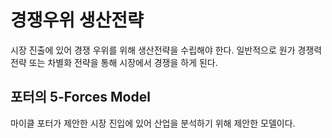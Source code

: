 # 경쟁우위 생산전략 {#sec-competitive-advantage}

시장 진출에 있어 경쟁 우위를 위해 생산전략을 수립해야 한다. 일반적으로 원가 경쟁력 전략 또는 차별화 전략을 통해 시장에서 경쟁을 하게 된다.

## 포터의 5-Forces Model {#sec-5force}

마이클 포터가 제안한 시장 진입에 있어 산업을 분석하기 위해 제안한 모델이다.

